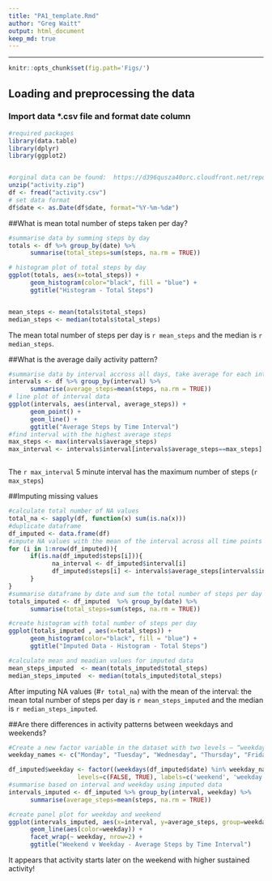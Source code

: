 ```yaml
---
title: "PA1_template.Rmd"
author: "Greg Waitt"
output: html_document
keep_md: true
---
```

---
```r
knitr::opts_chunk$set(fig.path='Figs/')
```

## Loading and preprocessing the data
### Import data *.csv file and format date column

```r
#required packages
library(data.table)
library(dplyr)
library(ggplot2)


#orginal data can be found:  https://d396qusza40orc.cloudfront.net/repdata%2Fdata%2Factivity.zip
unzip("activity.zip")
df <- fread("activity.csv")
# set data format
df$date <- as.Date(df$date, format="%Y-%m-%dæ")
```



##What is mean total number of steps taken per day?
```r
#summarise data by summing steps by day
totals <- df %>% group_by(date) %>% 
      summarise(total_steps=sum(steps, na.rm = TRUE))

# histogram plot of total steps by day
ggplot(totals, aes(x=total_steps)) + 
      geom_histogram(color="black", fill = "blue") +
      ggtitle("Histogram - Total Steps")


mean_steps <- mean(totals$total_steps)
median_steps <- median(totals$total_steps)
```

The mean total number of steps per day is `r mean_steps` and the median is `r median_steps`.


##What is the average daily activity pattern?
```r
#summarise data by interval accross all days, take average for each interval
intervals <- df %>% group_by(interval) %>% 
      summarise(average_steps=mean(steps, na.rm = TRUE))
# line plot of interval data
ggplot(intervals, aes(interval, average_steps)) + 
      geom_point() +
      geom_line() +
      ggtitle("Average Steps by Time Interval")
#find interval with the highest average steps
max_steps <- max(intervals$average_steps)
max_interval <- intervals$interval[intervals$average_steps==max_steps]



```

The `r max_interval` 5 minute interval has the maximum number of steps (`r max_steps`)



##Imputing missing values

```r
#calculate total number of NA values
total_na <- sapply(df, function(x) sum(is.na(x)))
#duplicate dataframe
df_imputed <- data.frame(df)
#impute NA values with the mean of the interval across all time points
for (i in 1:nrow(df_imputed)){
      if(is.na(df_imputed$steps[i])){
            na_interval <- df_imputed$interval[i]
            df_imputed$steps[i] <- intervals$average_steps[intervals$interval==na_interval] 
      }
}
#summarise dataframe by date and sum the total number of steps per day
totals_imputed <- df_imputed  %>% group_by(date) %>% 
      summarise(total_steps=sum(steps, na.rm = TRUE))

#create histogram with total number of steps per day
ggplot(totals_imputed , aes(x=total_steps)) + 
      geom_histogram(color="black", fill = "blue") +
      ggtitle("Imputed Data - Histogram - Total Steps")

#calculate mean and meadian values for imputed data
mean_steps_imputed  <- mean(totals_imputed$total_steps)
median_steps_imputed  <- median(totals_imputed$total_steps)

```

After imputing NA values (#`r total_na`) with the mean of the interval: the mean total number of steps per day is `r mean_steps_imputed` and the median is `r median_steps_imputed`.


##Are there differences in activity patterns between weekdays and weekends?

```r
#Create a new factor variable in the dataset with two levels – “weekday” and “weekend” indicating whether a given date is a weekday or weekend day.
weekday_names <- c("Monday", "Tuesday", "Wednesday", "Thursday", "Friday")

df_imputed$weekday <- factor((weekdays(df_imputed$date) %in% weekday_names), 
                   levels=c(FALSE, TRUE), labels=c('weekend', 'weekday')) 
#summarise based on interval and weekday using imputed data
intervals_imputed <- df_imputed %>% group_by(interval, weekday) %>% 
      summarise(average_steps=mean(steps, na.rm = TRUE))

#create panel plot for weekday and weekend
ggplot(intervals_imputed, aes(x=interval, y=average_steps, group=weekday)) + 
      geom_line(aes(color=weekday)) + 
      facet_wrap(~ weekday, nrow=2) +
      ggtitle("Weekend v Weekday - Average Steps by Time Interval")

```

It appears that activity starts later on the weekend with higher sustained activity!
